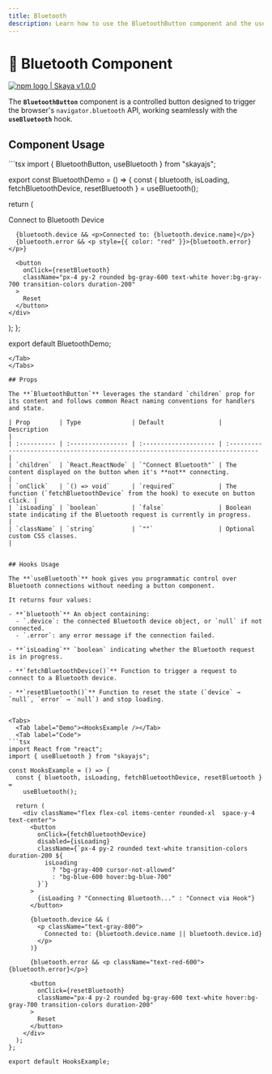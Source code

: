```yaml
---
title: Bluetooth
description: Learn how to use the BluetoothButton component and the useBluetooth hook for connecting to Bluetooth devices.
---
```



# 📡 Bluetooth Component

<div
  style={{
    display: "flex",
    alignItems: "center",
    borderRadius: "4px",
    height: "20px",
    border: "2px solid red",
    padding: "1rem",
  }}
>
  <a
    href="https://www.npmjs.com/package/skaya"
    target="_blank"
    style={{
      display: "flex",
      alignItems: "center",
      gap: "0.5rem",
      color: "#cb3837",
      textDecoration: "none",
      fontWeight: "bold",
    }}
  >
    <img
      src="/logo/npm-logo-red.png"
      alt="npm logo"
      style={{ height: "12px" }}
    />
    <span>| Skaya v1.0.0</span>
  </a>
</div>

The **`BluetoothButton`** component is a controlled button designed to trigger the browser's `navigator.bluetooth` API, working seamlessly with the **`useBluetooth`** hook.

## Component Usage

<Tabs>
  <Tab label="Demo"><BluetoothExample /></Tab>
  <Tab label="Code">
```tsx
import { BluetoothButton, useBluetooth } from "skayajs";

export const BluetoothDemo = () => {
  const { bluetooth, isLoading, fetchBluetoothDevice, resetBluetooth } =
    useBluetooth();

return (

<div className="flex flex-col items-center rounded-xl space-y-4 text-center">
      <BluetoothButton
        onClick={fetchBluetoothDevice}
        isLoading={isLoading}
        className={`px-6 py-2 rounded-md ${
                  isLoading
                    ? "bg-gray-400"
                    : "bg-green-600 hover:bg-green-700 text-white"
                }`} >
        Connect to Bluetooth Device
      </BluetoothButton>

      {bluetooth.device && <p>Connected to: {bluetooth.device.name}</p>}
      {bluetooth.error && <p style={{ color: "red" }}>{bluetooth.error}</p>}

      <button
        onClick={resetBluetooth}
        className="px-4 py-2 rounded bg-gray-600 text-white hover:bg-gray-700 transition-colors duration-200"
      >
        Reset
      </button>
    </div>

);
};

export default BluetoothDemo;

```
</Tab>
</Tabs>

## Props

The **`BluetoothButton`** leverages the standard `children` prop for its content and follows common React naming conventions for handlers and state.

| Prop        | Type              | Default               | Description                                                                     |
| :---------- | :---------------- | :-------------------- | :------------------------------------------------------------------------------ |
| `children`  | `React.ReactNode` | `"Connect Bluetooth"` | The content displayed on the button when it's **not** connecting.               |
| `onClick`   | `() => void`      | `required`            | The function (`fetchBluetoothDevice` from the hook) to execute on button click. |
| `isLoading` | `boolean`         | `false`               | Boolean state indicating if the Bluetooth request is currently in progress.     |
| `className` | `string`          | `""`                  | Optional custom CSS classes.                                                    |


## Hooks Usage

The **`useBluetooth`** hook gives you programmatic control over Bluetooth connections without needing a button component.

It returns four values:

- **`bluetooth`** An object containing:
  - `.device`: the connected Bluetooth device object, or `null` if not connected.
  - `.error`: any error message if the connection failed.

- **`isLoading`** `boolean` indicating whether the Bluetooth request is in progress.

- **`fetchBluetoothDevice()`** Function to trigger a request to connect to a Bluetooth device.

- **`resetBluetooth()`** Function to reset the state (`device` → `null`, `error` → `null`) and stop loading.


<Tabs>
  <Tab label="Demo"><HooksExample /></Tab>
  <Tab label="Code">
```tsx
import React from "react";
import { useBluetooth } from "skayajs";

const HooksExample = () => {
  const { bluetooth, isLoading, fetchBluetoothDevice, resetBluetooth } =
    useBluetooth();

  return (
    <div className="flex flex-col items-center rounded-xl  space-y-4 text-center">
      <button
        onClick={fetchBluetoothDevice}
        disabled={isLoading}
        className={`px-4 py-2 rounded text-white transition-colors duration-200 ${
          isLoading
            ? "bg-gray-400 cursor-not-allowed"
            : "bg-blue-600 hover:bg-blue-700"
        }`}
      >
        {isLoading ? "Connecting Bluetooth..." : "Connect via Hook"}
      </button>

      {bluetooth.device && (
        <p className="text-gray-800">
          Connected to: {bluetooth.device.name || bluetooth.device.id}
        </p>
      )}

      {bluetooth.error && <p className="text-red-600">{bluetooth.error}</p>}

      <button
        onClick={resetBluetooth}
        className="px-4 py-2 rounded bg-gray-600 text-white hover:bg-gray-700 transition-colors duration-200"
      >
        Reset
      </button>
    </div>
  );
};

export default HooksExample;

```

</Tab>
</Tabs>
